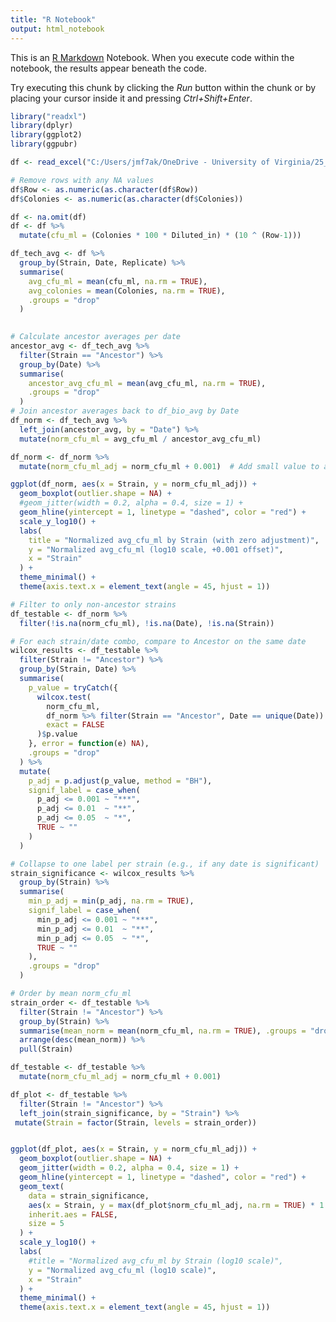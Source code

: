 ---
title: "R Notebook"
output: html_notebook
---

This is an [R Markdown](http://rmarkdown.rstudio.com) Notebook. When you execute code within the notebook, the results appear beneath the code. 

Try executing this chunk by clicking the *Run* button within the chunk or by placing your cursor inside it and pressing *Ctrl+Shift+Enter*. 

```{r}
library("readxl")
library(dplyr)
library(ggplot2)
library(ggpubr)
```

```{r}
df <- read_excel("C:/Users/jmf7ak/OneDrive - University of Virginia/25_SPRING/Persister_mutant_experiment_results.xlsx", sheet = 1)

# Remove rows with any NA values
df$Row <- as.numeric(as.character(df$Row))
df$Colonies <- as.numeric(as.character(df$Colonies))

df <- na.omit(df)
df <- df %>%
  mutate(cfu_ml = (Colonies * 100 * Diluted_in) * (10 ^ (Row-1)))

df_tech_avg <- df %>%
  group_by(Strain, Date, Replicate) %>%
  summarise(
    avg_cfu_ml = mean(cfu_ml, na.rm = TRUE),
    avg_colonies = mean(Colonies, na.rm = TRUE),
    .groups = "drop"
  )
  
```
```{r}
# Calculate ancestor averages per date
ancestor_avg <- df_tech_avg %>%
  filter(Strain == "Ancestor") %>%
  group_by(Date) %>%
  summarise(
    ancestor_avg_cfu_ml = mean(avg_cfu_ml, na.rm = TRUE),
    .groups = "drop"
  )
# Join ancestor averages back to df_bio_avg by Date
df_norm <- df_tech_avg %>%
  left_join(ancestor_avg, by = "Date") %>%
  mutate(norm_cfu_ml = avg_cfu_ml / ancestor_avg_cfu_ml)
```

```{r}
df_norm <- df_norm %>%
  mutate(norm_cfu_ml_adj = norm_cfu_ml + 0.001)  # Add small value to avoid log(0)

ggplot(df_norm, aes(x = Strain, y = norm_cfu_ml_adj)) +
  geom_boxplot(outlier.shape = NA) +
  #geom_jitter(width = 0.2, alpha = 0.4, size = 1) +
  geom_hline(yintercept = 1, linetype = "dashed", color = "red") +
  scale_y_log10() +
  labs(
    title = "Normalized avg_cfu_ml by Strain (with zero adjustment)",
    y = "Normalized avg_cfu_ml (log10 scale, +0.001 offset)",
    x = "Strain"
  ) +
  theme_minimal() +
  theme(axis.text.x = element_text(angle = 45, hjust = 1))

```

```{r}
# Filter to only non-ancestor strains
df_testable <- df_norm %>%
  filter(!is.na(norm_cfu_ml), !is.na(Date), !is.na(Strain))

# For each strain/date combo, compare to Ancestor on the same date
wilcox_results <- df_testable %>%
  filter(Strain != "Ancestor") %>%
  group_by(Strain, Date) %>%
  summarise(
    p_value = tryCatch({
      wilcox.test(
        norm_cfu_ml,
        df_norm %>% filter(Strain == "Ancestor", Date == unique(Date)) %>% pull(norm_cfu_ml),
        exact = FALSE
      )$p.value
    }, error = function(e) NA),
    .groups = "drop"
  ) %>%
  mutate(
    p_adj = p.adjust(p_value, method = "BH"),
    signif_label = case_when(
      p_adj <= 0.001 ~ "***",
      p_adj <= 0.01  ~ "**",
      p_adj <= 0.05  ~ "*",
      TRUE ~ ""
    )
  )

# Collapse to one label per strain (e.g., if any date is significant)
strain_significance <- wilcox_results %>%
  group_by(Strain) %>%
  summarise(
    min_p_adj = min(p_adj, na.rm = TRUE),
    signif_label = case_when(
      min_p_adj <= 0.001 ~ "***",
      min_p_adj <= 0.01  ~ "**",
      min_p_adj <= 0.05  ~ "*",
      TRUE ~ ""
    ),
    .groups = "drop"
  )
```

```{r}
# Order by mean norm_cfu_ml
strain_order <- df_testable %>%
  filter(Strain != "Ancestor") %>%
  group_by(Strain) %>%
  summarise(mean_norm = mean(norm_cfu_ml, na.rm = TRUE), .groups = "drop") %>%
  arrange(desc(mean_norm)) %>%
  pull(Strain)

df_testable <- df_testable %>%
  mutate(norm_cfu_ml_adj = norm_cfu_ml + 0.001)

df_plot <- df_testable %>%
  filter(Strain != "Ancestor") %>%
  left_join(strain_significance, by = "Strain") %>%
 mutate(Strain = factor(Strain, levels = strain_order))


ggplot(df_plot, aes(x = Strain, y = norm_cfu_ml_adj)) +
  geom_boxplot(outlier.shape = NA) +
  geom_jitter(width = 0.2, alpha = 0.4, size = 1) +
  geom_hline(yintercept = 1, linetype = "dashed", color = "red") +
  geom_text(
    data = strain_significance,
    aes(x = Strain, y = max(df_plot$norm_cfu_ml_adj, na.rm = TRUE) * 1.5, label = signif_label),
    inherit.aes = FALSE,
    size = 5
  ) +
  scale_y_log10() +
  labs(
    #title = "Normalized avg_cfu_ml by Strain (log10 scale)",
    y = "Normalized avg_cfu_ml (log10 scale)",
    x = "Strain"
  ) +
  theme_minimal() +
  theme(axis.text.x = element_text(angle = 45, hjust = 1))
```


